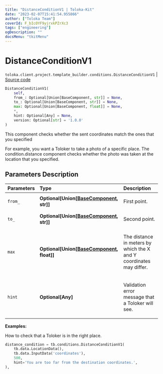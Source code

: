 ```yaml
---
title: "DistanceConditionV1 | Toloka-Kit"
date: "2023-02-07T15:41:54.955866"
author: ["Toloka Team"]
coverId: F_bIcOYF9yjrxkPZrXc3
tags: ["engineering"]
ogDescription: ""
docsMenu: "tkitMenu"
---
```


# DistanceConditionV1
`toloka.client.project.template_builder.conditions.DistanceConditionV1` | [Source code](https://github.com/Toloka/toloka-kit/blob/v1.1.3/src/client/project/template_builder/conditions.py#L93)

```python
DistanceConditionV1(
    self,
    from_: Optional[Union[BaseComponent, str]] = None,
    to_: Optional[Union[BaseComponent, str]] = None,
    max: Optional[Union[BaseComponent, float]] = None,
    *,
    hint: Optional[Any] = None,
    version: Optional[str] = '1.0.0'
)
```

This component checks whether the sent coordinates match the ones that you specified

For example, you want a Toloker to take a photo of a specific place. The condition.distance component checks whether
the photo was taken at the location that you specified.

## Parameters Description

| Parameters | Type | Description |
| :----------| :----| :-----------|
`from_`|**Optional\[Union\[[BaseComponent](/docs-new/toloka-kit/reference/toloka.client.project.template_builder.base.BaseComponent), str\]\]**|<p>First point.</p>
`to_`|**Optional\[Union\[[BaseComponent](/docs-new/toloka-kit/reference/toloka.client.project.template_builder.base.BaseComponent), str\]\]**|<p>Second point.</p>
`max`|**Optional\[Union\[[BaseComponent](/docs-new/toloka-kit/reference/toloka.client.project.template_builder.base.BaseComponent), float\]\]**|<p>The distance in meters by which the X and Y coordinates may differ.</p>
`hint`|**Optional\[Any\]**|<p>Validation error message that a Toloker will see.</p>

**Examples:**

How to check that a Toloker is in the right place.

```python
distance_condition = tb.conditions.DistanceConditionV1(
    tb.data.LocationData(),
    tb.data.InputData('coordinates'),
    500,
    hint='You are too far from the destination coordinates.',
),
```
